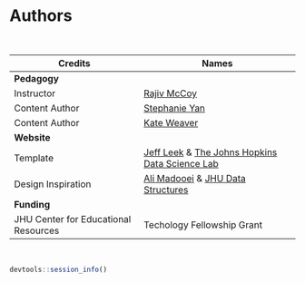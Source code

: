 
# Authors {-}

&nbsp;
&nbsp;

|Credits|Names|
|-------|-----|
|**Pedagogy**|
| Instructor | [Rajiv McCoy] |
| Content Author | [Stephanie Yan] |
| Content Author | [Kate Weaver] |
|**Website**|
| Template | [Jeff Leek] & [The Johns Hopkins Data Science Lab]|
| Design Inspiration | [Ali Madooei] & [JHU Data Structures] |
|**Funding**|
| JHU Center for Educational Resources | Techology Fellowship Grant |

&nbsp;

```r
devtools::session_info()
```

<!-- Author information -->
 
[Rajiv McCoy]: https://mccoy-lab.org/
[Kate Weaver]: https://kweav.github.io/
[Stephanie Yan]: https://stephaniemyan.github.io/
[Jeff Leek]: https://jtleek.com/
[The Johns Hopkins Data Science Lab]: https://jhudatascience.org/index.html
[Ali Madooei]: https://engineering.jhu.edu/faculty/ali-madooei/
[JHU Data Structures]: https://cs226sp22.github.io/

<!-- Links -->

[ottrpal]: https://github.com/jhudsl/ottrpal

<!-- Fill out this table using these instructions: https://github.com/jhudsl/OTTR_Template/wiki/How-to-give-credits

For JHU courses, You will need to add Ira as a credit:

|Content Publisher|[Ira Gooding]|
...
[Ira Gooding]: https://publichealth.jhu.edu/faculty/4130/ira-gooding
-->
